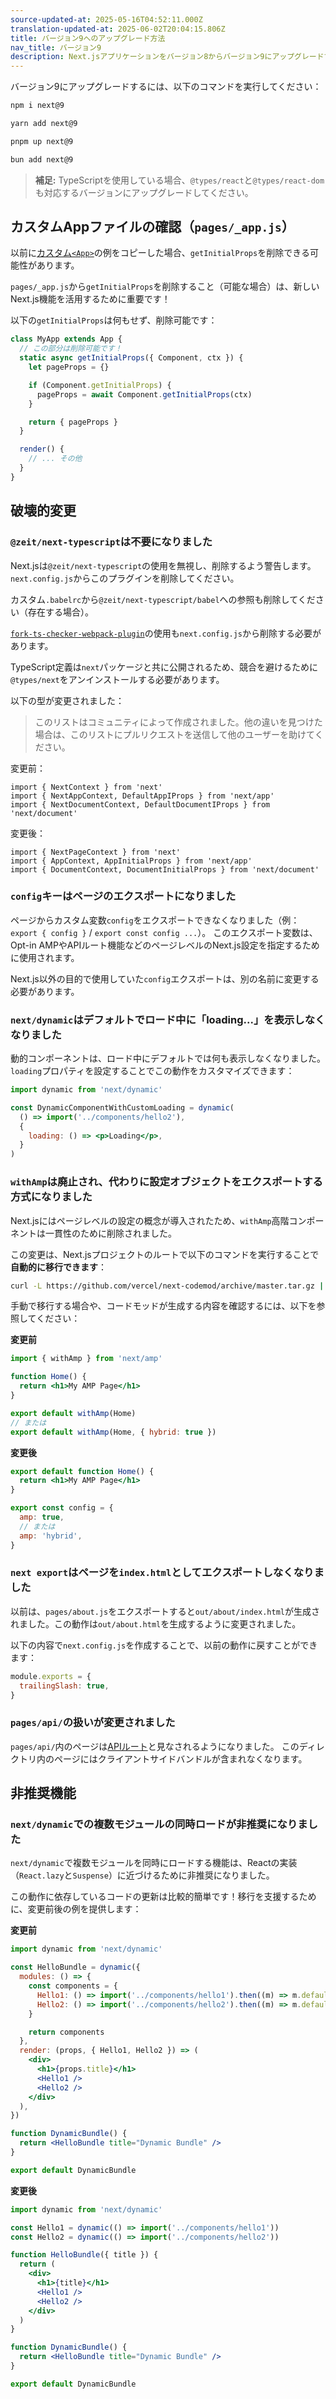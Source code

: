 ```yaml
---
source-updated-at: 2025-05-16T04:52:11.000Z
translation-updated-at: 2025-06-02T20:04:15.806Z
title: バージョン9へのアップグレード方法
nav_title: バージョン9
description: Next.jsアプリケーションをバージョン8からバージョン9にアップグレードする方法
---
```


バージョン9にアップグレードするには、以下のコマンドを実行してください：

```bash filename="Terminal"
npm i next@9
```

```bash filename="Terminal"
yarn add next@9
```

```bash filename="Terminal"
pnpm up next@9
```

```bash filename="Terminal"
bun add next@9
```

> **補足:** TypeScriptを使用している場合、`@types/react`と`@types/react-dom`も対応するバージョンにアップグレードしてください。

## カスタムAppファイルの確認（`pages/_app.js`）

以前に[カスタム`<App>`](/docs/pages/building-your-application/routing/custom-app)の例をコピーした場合、`getInitialProps`を削除できる可能性があります。

`pages/_app.js`から`getInitialProps`を削除すること（可能な場合）は、新しいNext.js機能を活用するために重要です！

以下の`getInitialProps`は何もせず、削除可能です：

```js
class MyApp extends App {
  // この部分は削除可能です！
  static async getInitialProps({ Component, ctx }) {
    let pageProps = {}

    if (Component.getInitialProps) {
      pageProps = await Component.getInitialProps(ctx)
    }

    return { pageProps }
  }

  render() {
    // ... その他
  }
}
```

## 破壊的変更

### `@zeit/next-typescript`は不要になりました

Next.jsは`@zeit/next-typescript`の使用を無視し、削除するよう警告します。`next.config.js`からこのプラグインを削除してください。

カスタム`.babelrc`から`@zeit/next-typescript/babel`への参照も削除してください（存在する場合）。

[`fork-ts-checker-webpack-plugin`](https://github.com/Realytics/fork-ts-checker-webpack-plugin/issues)の使用も`next.config.js`から削除する必要があります。

TypeScript定義は`next`パッケージと共に公開されるため、競合を避けるために`@types/next`をアンインストールする必要があります。

以下の型が変更されました：

> このリストはコミュニティによって作成されました。他の違いを見つけた場合は、このリストにプルリクエストを送信して他のユーザーを助けてください。

変更前：

```tsx
import { NextContext } from 'next'
import { NextAppContext, DefaultAppIProps } from 'next/app'
import { NextDocumentContext, DefaultDocumentIProps } from 'next/document'
```

変更後：

```tsx
import { NextPageContext } from 'next'
import { AppContext, AppInitialProps } from 'next/app'
import { DocumentContext, DocumentInitialProps } from 'next/document'
```

### `config`キーはページのエクスポートになりました

ページからカスタム変数`config`をエクスポートできなくなりました（例：`export { config }` / `export const config ...`）。
このエクスポート変数は、Opt-in AMPやAPIルート機能などのページレベルのNext.js設定を指定するために使用されます。

Next.js以外の目的で使用していた`config`エクスポートは、別の名前に変更する必要があります。

### `next/dynamic`はデフォルトでロード中に「loading...」を表示しなくなりました

動的コンポーネントは、ロード中にデフォルトでは何も表示しなくなりました。`loading`プロパティを設定することでこの動作をカスタマイズできます：

```jsx
import dynamic from 'next/dynamic'

const DynamicComponentWithCustomLoading = dynamic(
  () => import('../components/hello2'),
  {
    loading: () => <p>Loading</p>,
  }
)
```

### `withAmp`は廃止され、代わりに設定オブジェクトをエクスポートする方式になりました

Next.jsにはページレベルの設定の概念が導入されたため、`withAmp`高階コンポーネントは一貫性のために削除されました。

この変更は、Next.jsプロジェクトのルートで以下のコマンドを実行することで**自動的に移行できます**：

```bash filename="Terminal"
curl -L https://github.com/vercel/next-codemod/archive/master.tar.gz | tar -xz --strip=2 next-codemod-master/transforms/withamp-to-config.js npx jscodeshift -t ./withamp-to-config.js pages/**/*.js
```

手動で移行する場合や、コードモッドが生成する内容を確認するには、以下を参照してください：

**変更前**

```jsx
import { withAmp } from 'next/amp'

function Home() {
  return <h1>My AMP Page</h1>
}

export default withAmp(Home)
// または
export default withAmp(Home, { hybrid: true })
```

**変更後**

```jsx
export default function Home() {
  return <h1>My AMP Page</h1>
}

export const config = {
  amp: true,
  // または
  amp: 'hybrid',
}
```

### `next export`はページを`index.html`としてエクスポートしなくなりました

以前は、`pages/about.js`をエクスポートすると`out/about/index.html`が生成されました。この動作は`out/about.html`を生成するように変更されました。

以下の内容で`next.config.js`を作成することで、以前の動作に戻すことができます：

```js filename="next.config.js"
module.exports = {
  trailingSlash: true,
}
```

### `pages/api/`の扱いが変更されました

`pages/api/`内のページは[APIルート](https://nextjs.org/blog/next-9#api-routes)と見なされるようになりました。
このディレクトリ内のページにはクライアントサイドバンドルが含まれなくなります。

## 非推奨機能

### `next/dynamic`での複数モジュールの同時ロードが非推奨になりました

`next/dynamic`で複数モジュールを同時にロードする機能は、Reactの実装（`React.lazy`と`Suspense`）に近づけるために非推奨になりました。

この動作に依存しているコードの更新は比較的簡単です！移行を支援するために、変更前後の例を提供します：

**変更前**

```jsx
import dynamic from 'next/dynamic'

const HelloBundle = dynamic({
  modules: () => {
    const components = {
      Hello1: () => import('../components/hello1').then((m) => m.default),
      Hello2: () => import('../components/hello2').then((m) => m.default),
    }

    return components
  },
  render: (props, { Hello1, Hello2 }) => (
    <div>
      <h1>{props.title}</h1>
      <Hello1 />
      <Hello2 />
    </div>
  ),
})

function DynamicBundle() {
  return <HelloBundle title="Dynamic Bundle" />
}

export default DynamicBundle
```

**変更後**

```jsx
import dynamic from 'next/dynamic'

const Hello1 = dynamic(() => import('../components/hello1'))
const Hello2 = dynamic(() => import('../components/hello2'))

function HelloBundle({ title }) {
  return (
    <div>
      <h1>{title}</h1>
      <Hello1 />
      <Hello2 />
    </div>
  )
}

function DynamicBundle() {
  return <HelloBundle title="Dynamic Bundle" />
}

export default DynamicBundle
```